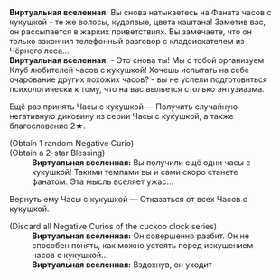 {{Диалог Начало}}
:'''Виртуальная вселенная:''' Вы снова натыкаетесь на Фаната часов с кукушкой - те же волосы, кудрявые, цвета каштана! Заметив вас, он рассыпается в жарких приветствиях. Вы замечаете, что он только закончил телефонный разговор с кладоискателем из Чёрного леса...
:'''Виртуальная вселенная:''' - Это снова ты! Мы с тобой организуем Клуб любителей часов с кукушкой! Хочешь испытать на себе очарование других похожих часов? - вы не успели подготовиться психологически к тому, что на вас выльется столько энтузиазма.
:{{Диалог|Звезда}} Ещё раз принять Часы с кукушкой &mdash; Получить случайную негативную диковину из серии Часы с кукушкой, а также благословение 2★.
:;(Obtain 1 random Negative Curio)
:;(Obtain a 2-star Blessing)
::'''Виртуальная вселенная:''' Вы получили ещё одни часы с кукушкой! Такими темпами вы и сами скоро станете фанатом. Эта мысль вселяет ужас...
:{{Диалог|Звезда}} Вернуть ему Часы с кукушкой &mdash; Отказаться от всех Часов с кукушкой.
:;(Discard all Negative Curios of the cuckoo clock series)
::'''Виртуальная вселенная:''' Он совершенно разбит. Он не способен понять, как можно устоять перед искушением часов с кукушкой...
::'''Виртуальная вселенная:''' Вздохнув, он уходит
{{Диалог Конец}}